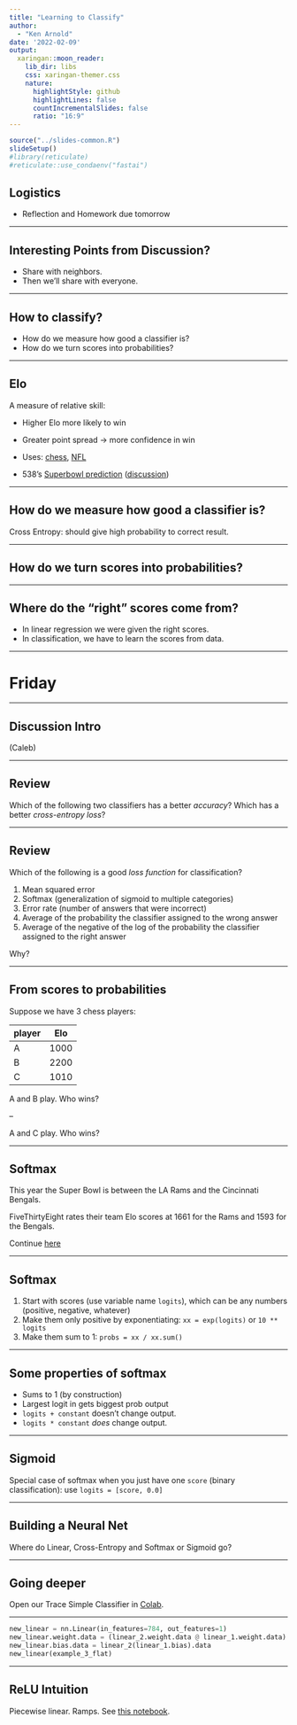 ```yaml
---
title: "Learning to Classify"
author: 
  - "Ken Arnold"
date: '2022-02-09'
output:
  xaringan::moon_reader:
    lib_dir: libs
    css: xaringan-themer.css
    nature:
      highlightStyle: github
      highlightLines: false
      countIncrementalSlides: false
      ratio: "16:9"
---
```


```r
source("../slides-common.R")
slideSetup()
#library(reticulate)
#reticulate::use_condaenv("fastai")
```

## Logistics

- Reflection and Homework due tomorrow

---

## Interesting Points from Discussion?

- Share with neighbors.
- Then we'll share with everyone.

---

## How to classify?

- How do we measure how good a classifier is?
- How do we turn scores into probabilities?

---

## Elo

A measure of relative skill:

- Higher Elo more likely to win
- Greater point spread -> more confidence in win

- Uses: [chess](https://en.wikipedia.org/wiki/Elo_rating_system), [NFL](https://projects.fivethirtyeight.com/complete-history-of-the-nfl/)
- 538's [Superbowl prediction](https://projects.fivethirtyeight.com/2021-nfl-predictions/games/) 
([discussion](https://fivethirtyeight.com/features/rams-or-bengals-our-guide-to-super-bowl-lvi/))

---

## How do we measure how good a classifier is?

Cross Entropy: should give high probability to correct result.

---

## How do we turn scores into probabilities?

---

## Where do the "right" scores come from?

- In linear regression we were given the right scores.
- In classification, we have to learn the scores from data.

---

# Friday

---

## Discussion Intro

(Caleb)

---

## Review

Which of the following two classifiers has a better *accuracy*? Which has a better *cross-entropy loss*? 


---

## Review

Which of the following is a good *loss function* for classification?

1. Mean squared error
2. Softmax (generalization of sigmoid to multiple categories)
3. Error rate (number of answers that were incorrect)
4. Average of the probability the classifier assigned to the wrong answer
5. Average of the negative of the log of the probability the classifier assigned to the right answer

Why?

---

## From scores to probabilities

Suppose we have 3 chess players:

| player | Elo |
|--------|-----|
| A | 1000 |
| B | 2200 |
| C | 1010 |

A and B play. Who wins?

--

A and C play. Who wins?



---

## Softmax

This year the Super Bowl is between the LA Rams and the Cincinnati Bengals.

FiveThirtyEight rates their team Elo scores at 1661 for the Rams and 1593 for the Bengals.

Continue [here](https://colab.research.google.com/drive/1CdTEcZP2bOx7zbPltAdTE7xBse6JI9z5)

---

## Softmax

1. Start with scores (use variable name `logits`), which can be any numbers (positive, negative, whatever)
2. Make them only positive by exponentiating: `xx = exp(logits)` or `10 ** logits`
3. Make them sum to 1: `probs = xx / xx.sum()`

---

## Some properties of softmax

- Sums to 1 (by construction)
- Largest logit in gets biggest prob output
- `logits + constant` doesn't change output.
- `logits * constant` *does* change output.

---

## Sigmoid

Special case of softmax when you just have one `score` (binary classification): use `logits = [score, 0.0]`

---

## Building a Neural Net

Where do Linear, Cross-Entropy and Softmax or Sigmoid go?

---

## Going deeper

Open our Trace Simple Classifier in [Colab](https://colab.research.google.com/github/kcarnold/cs344/blob/main/static/fundamentals/u4n2-trace-mnist.ipynb).

---

```python
new_linear = nn.Linear(in_features=784, out_features=1)
new_linear.weight.data = (linear_2.weight.data @ linear_1.weight.data)
new_linear.bias.data = linear_2(linear_1.bias).data
new_linear(example_3_flat)
```

---

## ReLU Intuition

Piecewise linear. Ramps. See [this notebook](https://colab.research.google.com/github/kcarnold/cs344/blob/main/static/fundamentals/u5n1-linreg-manual.ipynb).
